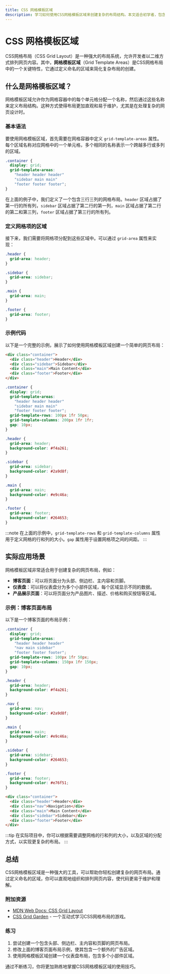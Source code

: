 ```yaml
---
title: CSS 网格模板区域
description: 学习如何使用CSS网格模板区域来创建复杂的布局结构。本文适合初学者，包含清晰的解释、代码示例和实际案例。
---
```


# CSS 网格模板区域

CSS网格布局（CSS Grid Layout）是一种强大的布局系统，允许开发者以二维方式排列网页内容。其中，**网格模板区域**（Grid Template Areas）是CSS网格布局中的一个关键特性，它通过定义命名的区域来简化复杂布局的创建。

## 什么是网格模板区域？

网格模板区域允许你为网格容器中的每个单元格分配一个名称，然后通过这些名称来定义布局结构。这种方式使得布局更加直观和易于维护，尤其是在处理复杂的网页设计时。

### 基本语法

要使用网格模板区域，首先需要在网格容器中定义 `grid-template-areas` 属性。每个区域名称对应网格中的一个单元格，多个相同的名称表示一个跨越多行或多列的区域。

```css
.container {
  display: grid;
  grid-template-areas:
    "header header header"
    "sidebar main main"
    "footer footer footer";
}
```

在上面的例子中，我们定义了一个包含三行三列的网格布局。`header` 区域占据了第一行的所有列，`sidebar` 区域占据了第二行的第一列，`main` 区域占据了第二行的第二和第三列，`footer` 区域占据了第三行的所有列。

### 定义网格项的区域

接下来，我们需要将网格项分配到这些区域中。可以通过 `grid-area` 属性来实现：

```css
.header {
  grid-area: header;
}

.sidebar {
  grid-area: sidebar;
}

.main {
  grid-area: main;
}

.footer {
  grid-area: footer;
}
```

### 示例代码

以下是一个完整的示例，展示了如何使用网格模板区域创建一个简单的网页布局：

```html
<div class="container">
  <div class="header">Header</div>
  <div class="sidebar">Sidebar</div>
  <div class="main">Main Content</div>
  <div class="footer">Footer</div>
</div>
```

```css
.container {
  display: grid;
  grid-template-areas:
    "header header header"
    "sidebar main main"
    "footer footer footer";
  grid-template-rows: 100px 1fr 50px;
  grid-template-columns: 200px 1fr 1fr;
  gap: 10px;
}

.header {
  grid-area: header;
  background-color: #f4a261;
}

.sidebar {
  grid-area: sidebar;
  background-color: #2a9d8f;
}

.main {
  grid-area: main;
  background-color: #e9c46a;
}

.footer {
  grid-area: footer;
  background-color: #264653;
}
```

:::note
在上面的示例中，`grid-template-rows` 和 `grid-template-columns` 属性用于定义网格的行和列的大小。`gap` 属性用于设置网格项之间的间距。
:::

## 实际应用场景

网格模板区域非常适合用于创建复杂的网页布局，例如：

- **博客页面**：可以将页面分为头部、侧边栏、主内容和页脚。
- **仪表盘**：可以将仪表盘分为多个小部件区域，每个区域显示不同的数据。
- **产品展示页面**：可以将页面分为产品图片、描述、价格和购买按钮等区域。

### 示例：博客页面布局

以下是一个博客页面的布局示例：

```css
.container {
  display: grid;
  grid-template-areas:
    "header header header"
    "nav main sidebar"
    "footer footer footer";
  grid-template-rows: 100px 1fr 50px;
  grid-template-columns: 150px 1fr 150px;
  gap: 10px;
}

.header {
  grid-area: header;
  background-color: #f4a261;
}

.nav {
  grid-area: nav;
  background-color: #2a9d8f;
}

.main {
  grid-area: main;
  background-color: #e9c46a;
}

.sidebar {
  grid-area: sidebar;
  background-color: #264653;
}

.footer {
  grid-area: footer;
  background-color: #e76f51;
}
```

```html
<div class="container">
  <div class="header">Header</div>
  <div class="nav">Navigation</div>
  <div class="main">Main Content</div>
  <div class="sidebar">Sidebar</div>
  <div class="footer">Footer</div>
</div>
```

:::tip
在实际项目中，你可以根据需要调整网格的行和列的大小，以及区域的分配方式，以实现更复杂的布局。
:::

## 总结

CSS网格模板区域是一种强大的工具，可以帮助你轻松创建复杂的网页布局。通过定义命名的区域，你可以直观地组织和排列网页内容，使代码更易于维护和理解。

### 附加资源

- [MDN Web Docs: CSS Grid Layout](https://developer.mozilla.org/en-US/docs/Web/CSS/CSS_Grid_Layout)
- [CSS Grid Garden](https://cssgridgarden.com/) - 一个互动式学习CSS网格布局的游戏。

### 练习

1. 尝试创建一个包含头部、侧边栏、主内容和页脚的网页布局。
2. 修改上面的博客页面布局示例，使其包含一个额外的广告区域。
3. 使用网格模板区域创建一个仪表盘布局，包含多个小部件区域。

通过不断练习，你将更加熟练地掌握CSS网格模板区域的使用技巧。
